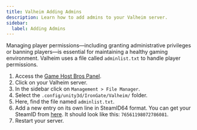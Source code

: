 ```yaml
---
title: Valheim Adding Admins
description: Learn how to add admins to your Valheim server.
sidebar:
  label: Adding Admins
---
```


Managing player permissions—including granting administrative privileges or banning players—is essential for maintaining a healthy gaming environment. Valheim uses a file called `adminlist.txt` to handle player permissions.

1. Access the [Game Host Bros Panel](https://panel.gamehostbros.com/).
2. Click on your Valheim server.
3. In the sidebar click on `Management > File Manager`.
4. Select the `.config/unity3d/IronGate/Valheim/` folder.
5. Here, find the file named `adminlist.txt`.
6. Add a new entry on its own line in SteamID64 format. You can get your SteamID from [here](https://steamid.io/). It should look like this: `76561198072786081`.
7. Restart your server.
